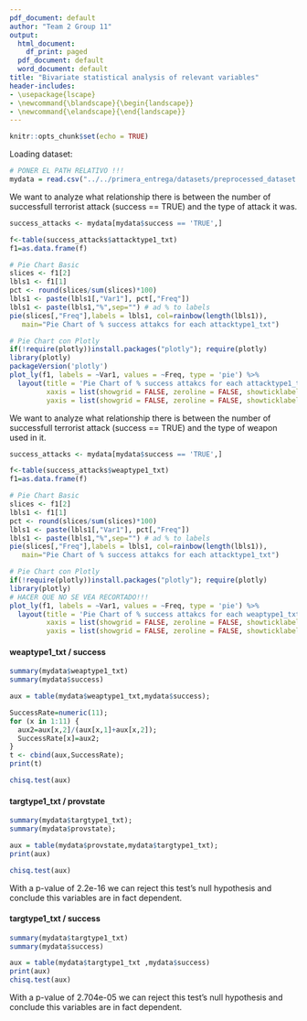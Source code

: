 ```yaml
---
pdf_document: default
author: "Team 2 Group 11"
output:
  html_document:
    df_print: paged
  pdf_document: default
  word_document: default
title: "Bivariate statistical analysis of relevant variables"
header-includes:
- \usepackage{lscape}
- \newcommand{\blandscape}{\begin{landscape}}
- \newcommand{\elandscape}{\end{landscape}}
---
```


```r
knitr::opts_chunk$set(echo = TRUE)
```

Loading dataset:

```r
# PONER EL PATH RELATIVO !!!
mydata = read.csv("../../primera_entrega/datasets/preprocessed_dataset.csv")

```

We want to analyze what relationship there is between the number of successfull terrorist attack (success == TRUE) and the type of attack it was.

```r
success_attacks <- mydata[mydata$success == 'TRUE',]

f<-table(success_attacks$attacktype1_txt)
f1=as.data.frame(f)

# Pie Chart Basic
slices <- f1[2]
lbls1 <- f1[1]
pct <- round(slices/sum(slices)*100)
lbls1 <- paste(lbls1[,"Var1"], pct[,"Freq"])
lbls1 <- paste(lbls1,"%",sep="") # ad % to labels
pie(slices[,"Freq"],labels = lbls1, col=rainbow(length(lbls1)),
   main="Pie Chart of % success attakcs for each attacktype1_txt")

# Pie Chart con Plotly
if(!require(plotly))install.packages("plotly"); require(plotly)
library(plotly)
packageVersion('plotly')
plot_ly(f1, labels = ~Var1, values = ~Freq, type = 'pie') %>%
  layout(title = 'Pie Chart of % success attakcs for each attacktype1_txt',
         xaxis = list(showgrid = FALSE, zeroline = FALSE, showticklabels = FALSE),
         yaxis = list(showgrid = FALSE, zeroline = FALSE, showticklabels = FALSE))

```

We want to analyze what relationship there is between the number of successfull terrorist attack (success == TRUE) and the type of weapon used in it.

```r
success_attacks <- mydata[mydata$success == 'TRUE',]

f<-table(success_attacks$weaptype1_txt)
f1=as.data.frame(f)

# Pie Chart Basic
slices <- f1[2]
lbls1 <- f1[1]
pct <- round(slices/sum(slices)*100)
lbls1 <- paste(lbls1[,"Var1"], pct[,"Freq"])
lbls1 <- paste(lbls1,"%",sep="") # ad % to labels
pie(slices[,"Freq"],labels = lbls1, col=rainbow(length(lbls1)),
   main="Pie Chart of % success attakcs for each attacktype1_txt")

# Pie Chart con Plotly
if(!require(plotly))install.packages("plotly"); require(plotly)
library(plotly)
# HACER QUE NO SE VEA RECORTADO!!! 
plot_ly(f1, labels = ~Var1, values = ~Freq, type = 'pie') %>%
  layout(title = 'Pie Chart of % success attakcs for each weaptype1_txt',
         xaxis = list(showgrid = FALSE, zeroline = FALSE, showticklabels = FALSE),
         yaxis = list(showgrid = FALSE, zeroline = FALSE, showticklabels = FALSE))

```


#### weaptype1_txt / success

```r
summary(mydata$weaptype1_txt)
summary(mydata$success)

aux = table(mydata$weaptype1_txt,mydata$success);

SuccessRate=numeric(11);
for (x in 1:11) {
  aux2=aux[x,2]/(aux[x,1]+aux[x,2]);
  SuccessRate[x]=aux2;
}
t <- cbind(aux,SuccessRate);
print(t)

chisq.test(aux)
```



#### targtype1_txt / provstate

```r
summary(mydata$targtype1_txt);
summary(mydata$provstate);

aux = table(mydata$provstate,mydata$targtype1_txt);
print(aux)

chisq.test(aux)
```

With a p-value of 2.2e-16 we can reject this test's null hypothesis and conclude this variables are in fact dependent. 



#### targtype1_txt / success

```r
summary(mydata$targtype1_txt)
summary(mydata$success)

aux = table(mydata$targtype1_txt ,mydata$success)
print(aux)
chisq.test(aux)
```

With a p-value of 2.704e-05 we can reject this test's null hypothesis and conclude this variables are in fact dependent. 


